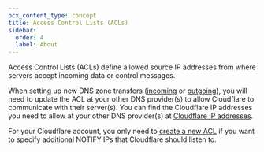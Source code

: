 ```yaml
---
pcx_content_type: concept
title: Access Control Lists (ACLs)
sidebar:
  order: 4
  label: About
---
```


Access Control Lists (ACLs) define allowed source IP addresses from where servers accept incoming data or control messages.

When setting up new DNS zone transfers ([incoming](/dns/zone-setups/zone-transfers/cloudflare-as-secondary/) or [outgoing](/dns/zone-setups/zone-transfers/cloudflare-as-primary/)), you will need to update the ACL at your other DNS provider(s) to allow Cloudflare to communicate with their server(s). You can find the Cloudflare IP addresses you need to allow at your other DNS provider(s) at [Cloudflare IP addresses](/dns/zone-setups/zone-transfers/access-control-lists/cloudflare-ip-addresses/).

For your Cloudflare account, you only need to [create a new ACL](/dns/zone-setups/zone-transfers/access-control-lists/create-new-list/) if you want to specify additional NOTIFY IPs that Cloudflare should listen to.
